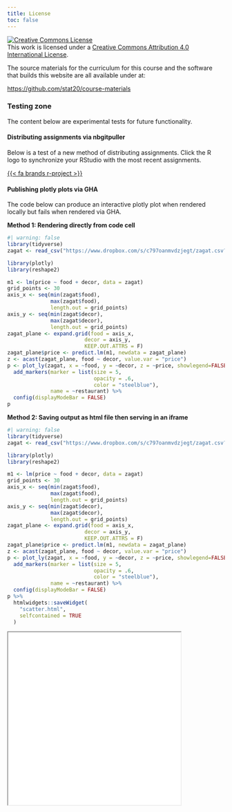 ```yaml
---
title: License
toc: false
---
```


<a rel="license" href="http://creativecommons.org/licenses/by/4.0/"><img alt="Creative Commons License" style="border-width:0" src="https://i.creativecommons.org/l/by/4.0/88x31.png" /></a><br />This work is licensed under a <a rel="license" href="http://creativecommons.org/licenses/by/4.0/">Creative Commons Attribution 4.0 International License</a>.

The source materials for the curriculum for this course and the software that builds this website are all available under at:

<https://github.com/stat20/course-materials>


### Testing zone

The content below are experimental tests for future functionality.

#### Distributing assignments via nbgitpuller

Below is a test of a new method of distributing assignments. Click the R logo to synchronize your RStudio with the most recent assignments.

[{{< fa brands r-project >}}](https://stat20.datahub.berkeley.edu/hub/user-redirect/git-pull?repo=https%3A%2F%2Fgithub.com%2Fstat20%2Fstat20-assignments&urlpath=rstudio%2F&branch=master)

#### Publishing plotly plots via GHA

The code below can produce an interactive plotly plot when rendered locally but fails when rendered via GHA.

**Method 1: Rendering directly from code cell**

```r
#| warning: false
library(tidyverse)
zagat <- read_csv("https://www.dropbox.com/s/c797oanmvdzjegt/zagat.csv?dl=1")

library(plotly)
library(reshape2)

m1 <- lm(price ~ food + decor, data = zagat)
grid_points <- 30
axis_x <- seq(min(zagat$food), 
              max(zagat$food),
              length.out = grid_points)
axis_y <- seq(min(zagat$decor), 
              max(zagat$decor),
              length.out = grid_points)
zagat_plane <- expand.grid(food = axis_x, 
                         decor = axis_y, 
                         KEEP.OUT.ATTRS = F)
zagat_plane$price <- predict.lm(m1, newdata = zagat_plane)
z <- acast(zagat_plane, food ~ decor, value.var = "price")
p <- plot_ly(zagat, x = ~food, y = ~decor, z = ~price, showlegend=FALSE) %>%
  add_markers(marker = list(size = 5,
                            opacity = .6,
                            color = "steelblue"),
              name = ~restaurant) %>%
  config(displayModeBar = FALSE)
p
```

**Method 2: Saving output as html file then serving in an iframe**

```r
#| warning: false
library(tidyverse)
zagat <- read_csv("https://www.dropbox.com/s/c797oanmvdzjegt/zagat.csv?dl=1")

library(plotly)
library(reshape2)

m1 <- lm(price ~ food + decor, data = zagat)
grid_points <- 30
axis_x <- seq(min(zagat$food), 
              max(zagat$food),
              length.out = grid_points)
axis_y <- seq(min(zagat$decor), 
              max(zagat$decor),
              length.out = grid_points)
zagat_plane <- expand.grid(food = axis_x, 
                         decor = axis_y, 
                         KEEP.OUT.ATTRS = F)
zagat_plane$price <- predict.lm(m1, newdata = zagat_plane)
z <- acast(zagat_plane, food ~ decor, value.var = "price")
p <- plot_ly(zagat, x = ~food, y = ~decor, z = ~price, showlegend=FALSE) %>%
  add_markers(marker = list(size = 5,
                            opacity = .6,
                            color = "steelblue"),
              name = ~restaurant) %>%
  config(displayModeBar = FALSE)
p %>%
  htmlwidgets::saveWidget(
    "scatter.html",
    selfcontained = TRUE
  )
```

```{=html}
<iframe width="400" height="400"
  src="scatter.html"
></iframe>
```
